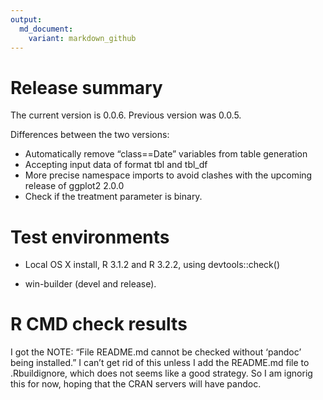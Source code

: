 ```yaml
---
output:
  md_document:
    variant: markdown_github
---
```


<!-- README.md is generated from README.Rmd. Please edit that file -->

# Release summary

The current version is 0.0.6. Previous version was 0.0.5.

Differences between the two versions:

- Automatically remove "class==Date" variables from table generation
- Accepting input data of format tbl and tbl_df
- More precise namespace imports to avoid clashes with the upcoming release of ggplot2 2.0.0
- Check if the treatment parameter is binary.

# Test environments

* Local OS X install, R 3.1.2 and R 3.2.2, using devtools::check()

* win-builder (devel and release).

# R CMD check results

I got the NOTE: "File README.md cannot be checked without ‘pandoc’ being installed." I can't get rid of this unless I add the README.md file to .Rbuildignore, which does not seems like a good strategy. So I am ignorig this for now, hoping that the CRAN servers will have pandoc.